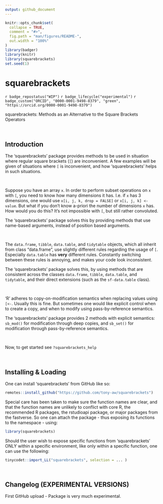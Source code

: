 ```yaml
---
output: github_document
---
```


<!-- README.md is generated from README.Rmd. Please edit that file -->

```r
knitr::opts_chunk$set(
  collapse = TRUE,
  comment = "#>",
  fig.path = "man/figures/README-",
  out.width = "100%"
)
library(badger)
library(knitr)
library(squarebrackets)
set.seed(1)
```

# squarebrackets

<!-- badges: start -->
`r badge_repostatus("WIP")`
`r badge_lifecycle("experimental")`
`r badge_custom("ORCID", "0000-0001-9498-8379", "green",   "https://orcid.org/0000-0001-9498-8379")`
<!-- badges: end -->



squarebrackets: Methods as an Alternative to the Square Brackets Operators


&nbsp;

## Introduction

The 'squarebrackets' package provides methods to be used in situation where regular square brackets (`[`) are inconvenient.
A few examples will be given of situations where `[` is inconvenient, and how 'squarebrackets' helps in such situations.

&nbsp;

Suppose you have an array `x`.
In order to perform subset operations on `x` with `[`, you need to know how many dimensions it has.
I.e. if `x` has 3 dimensions, one would use `x[i, j, k, drop = FALSE]` or `x[i, j, k] <- value`.
But what if you don't know a-priori the number of dimensions `x` has. How would you do this? It's not impossible with `[`, but still rather convoluted.

The 'squarebrackets' package solves this by providing methods that use name-based arguments, instead of position based arguments.

&nbsp;


The `data.frame`, `tibble`, `data.table`, and `tidytable` objects, which all inherit from class "data.frame", use slightly different rules regarding the usage of `[`.
Especially `data.table` has **very** different rules.
Constantly switching between these rules is annoying, and makes your code look inconsistent.

The 'squarebrackets' package solves this, by using methods that are consistent across the classes `data.frame`, `tibble`, `data.table`, and `tidytable`, and their direct extensions (such as the `sf-data.table` class).

&nbsp;


'R' adheres to copy-on-modification semantics when replacing values using `[<-`. Usually this is fine. But sometimes one would like explicit control when to create a copy, and when to modify using pass-by-reference semantics.

The 'squarebrackets' package provides 2 methods with explicit semantics: `sb_mod()` for modification through deep copies, and `sb_set()` for modification through pass-by-reference semantics.

&nbsp;

Now, to get started see `?squarebrackets_help`


&nbsp;


## Installing & Loading

One can install 'squarebrackets' from GitHub like so:

```r
remotes::install_github("https://github.com/tony-aw/squarebrackets")
```

Special care has been taken to make sure the function names are clear, and that the function names are unlikely to conflict with core R, the recommended R packages, the rstudioapi package, or major packages from the fastverse. So one can attach the package - thus exposing its functions to the namespace - using:

```r
library(squarebrackets)
```


Should the user wish to expose specific functions from 'squarebrackets' ONLY within a specific environment, like only within a specific function, one can use the following:


```r
tinycodet::import_LL("squarebrackets", selection = ... )
```

&nbsp;


## Changelog (EXPERIMENTAL VERSIONS)

First GitHub upload - Package is very much experimental.
 

&nbsp;
